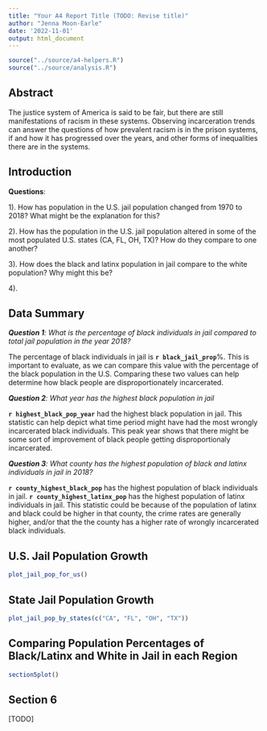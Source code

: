 ```yaml
---
title: "Your A4 Report Title (TODO: Revise title)"
author: "Jenna Moon-Earle"
date: '2022-11-01'
output: html_document
---
```


```r
source("../source/a4-helpers.R")
source("../source/analysis.R")
```

## Abstract 
The justice system of America is said to be fair, but there are still manifestations of racism in these systems. Observing incarceration trends can answer the questions of how prevalent racism is in the prison systems, if and how it has progressed over the years, and other forms of inequalities there are in the systems.  

## Introduction 
 **Questions**:
 
 1). How has population in the U.S. jail population changed from 1970 to 2018? What might be the explanation for this?
 
 2). How has the population in the U.S. jail population altered in some of the most populated U.S. states (CA, FL, OH, TX)? How do they compare to one another?
 
 3). How does the black and latinx population in jail compare to the white population? Why might this be?
 
 4). 
 
## Data Summary 
_**Question 1**: What is the percentage of black individuals in jail compared to total jail population in the year 2018?_

The percentage of black individuals in jail is **`r black_jail_prop`**%. This is important to evaluate, as we can compare this value with the percentage of the black population in the U.S. Comparing these two values can help determine how black people are disproportionately incarcerated. 


_**Question 2**: What year has the highest black population in jail_

**`r highest_black_pop_year`** had the highest black population in jail. This statistic can help depict what time period might have had the most wrongly incarcerated black individuals. This peak year shows that there might be some sort of improvement of black people getting disproportionaly incarcerated.


_**Question 3**: What county has the highest population of black and latinx individuals in jail in 2018?_

**`r county_highest_black_pop`** has the highest population of black individuals in jail. 
**`r county_highest_latinx_pop`** has the highest population of latinx individuals in jail. This statistic could be because of the population of latinx and black could be higher in that county, the crime rates are generally higher, and/or that the the county has a higher rate of wrongly incarcerated black individuals.


## U.S. Jail Population Growth
```r
plot_jail_pop_for_us()
```

## State Jail Population Growth 
```r
plot_jail_pop_by_states(c("CA", "FL", "OH", "TX"))
```

## Comparing Population Percentages of Black/Latinx and White in Jail in each Region
```r
section5plot()
```

## Section 6
[TODO]
